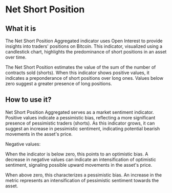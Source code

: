 # Net Short Position 

## What it is

The Net Short Position Aggregated indicator uses Open Interest to provide insights into traders' positions on Bitcoin. This indicator, visualized using a candlestick chart, highlights the predominance of short positions in an asset over time.


The Net Short Position estimates the value of the sum of the number of contracts sold (shorts). When this indicator shows positive values, it indicates a preponderance of short positions over long ones. Values below zero suggest a greater presence of long positions.

## How to use it?

Net Short Position Aggregated serves as a market sentiment indicator. Positive values indicate a pessimistic bias, reflecting a more significant presence of pessimistic traders (shorts). As this indicator grows, it can suggest an increase in pessimistic sentiment, indicating potential bearish movements in the asset's price.

Negative values:

When the indicator is below zero, this points to an optimistic bias. A decrease in negative values can indicate an intensification of optimistic sentiment, signaling possible upward movements in the asset's price.

When above zero, this characterizes a pessimistic bias. An increase in the metric represents an intensification of pessimistic sentiment towards the asset.
